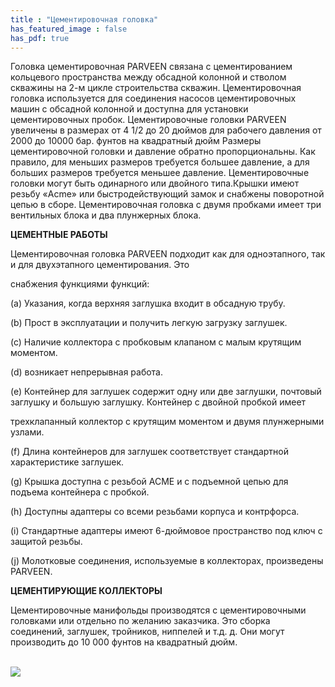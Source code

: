 ```yaml
---
title : "Цементировочная головка"
has_featured_image : false
has_pdf: true
---
```


Головка цементировочная PARVEEN связана с цементированием кольцевого пространства между обсадной колонной и стволом скважины на 2-м цикле строительства скважин. Цементировочная головка используется для соединения насосов цементировочных машин с обсадной колонной и доступна для установки цементировочных пробок. Цементировочные головки PARVEEN увеличены в размерах от 4 1/2 до 20 дюймов для рабочего давления от 2000 до 10000 бар. фунтов на квадратный дюйм Размеры цементировочной головки и давление обратно пропорциональны. Как правило, для меньших размеров требуется большее давление, а для больших размеров требуется меньшее давление. Цементировочные головки могут быть одинарного или двойного типа.Крышки имеют резьбу «Acme» или быстродействующий замок и снабжены поворотной цепью в сборе. Цементировочная головка с двумя пробками имеет три вентильных блока и два плунжерных блока.

**ЦЕМЕНТНЫЕ РАБОТЫ**

Цементировочная головка PARVEEN подходит как для одноэтапного, так и для двухэтапного цементирования. Это

снабжения функциями функций:

(а) Указания, когда верхняя заглушка входит в обсадную трубу.

(b) Прост в эксплуатации и получить легкую загрузку заглушек.

(c) Наличие коллектора с пробковым клапаном с малым крутящим моментом.

(d) возникает непрерывная работа.

(e) Контейнер для заглушек содержит одну или две заглушки, почтовый заглушку и большую заглушку. Контейнер с двойной пробкой имеет

трехклапанный коллектор с крутящим моментом и двумя плунжерными узлами.

(f) Длина контейнеров для заглушек соответствует стандартной характеристике заглушек.

(g) Крышка доступна с резьбой ACME и с подъемной цепью для подъема контейнера с пробкой.

(h) Доступны адаптеры со всеми резьбами корпуса и контрфорса.

(i) Стандартные адаптеры имеют 6-дюймовое пространство под ключ с защитой резьбы.

(j) Молотковые соединения, используемые в коллекторах, произведены PARVEEN.

**ЦЕМЕНТИРУЮЩИЕ КОЛЛЕКТОРЫ**

Цементировочные манифольды производятся с цементировочными головками или отдельно по желанию заказчика. Это сборка соединений, заглушек, тройников, ниппелей и т.д. д. Они могут производить до 10 000 фунтов на квадратный дюйм.

<br />

<Image src={image} />